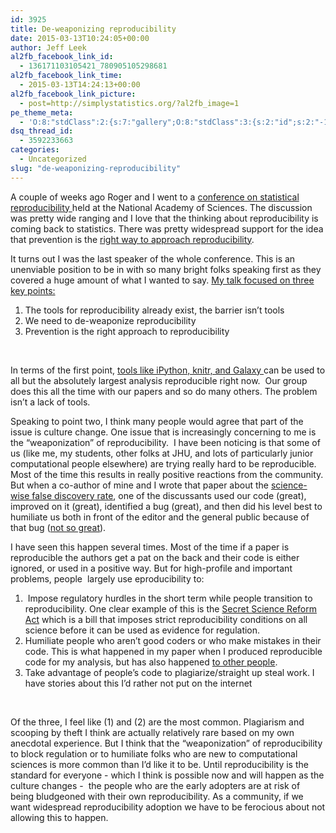 ```yaml
---
id: 3925
title: De-weaponizing reproducibility
date: 2015-03-13T10:24:05+00:00
author: Jeff Leek
al2fb_facebook_link_id:
  - 136171103105421_780905105298681
al2fb_facebook_link_time:
  - 2015-03-13T14:24:13+00:00
al2fb_facebook_link_picture:
  - post=http://simplystatistics.org/?al2fb_image=1
pe_theme_meta:
  - 'O:8:"stdClass":2:{s:7:"gallery";O:8:"stdClass":3:{s:2:"id";s:2:"-1";s:5:"width";s:0:"";s:6:"height";s:0:"";}s:5:"video";O:8:"stdClass":1:{s:2:"id";s:2:"-1";}}'
dsq_thread_id:
  - 3592233663
categories:
  - Uncategorized
slug: "de-weaponizing-reproducibility"
---
```

<div>
  A couple of weeks ago Roger and I went to a <a href="http://sites.nationalacademies.org/DEPS/BMSA/DEPS_153236">conference on statistical reproducibility </a>held at the National Academy of Sciences. The discussion was pretty wide ranging and I love that the thinking about reproducibility is coming back to statistics. There was pretty widespread support for the idea that prevention is the <a href="http://arxiv.org/abs/1502.03169">right way to approach reproducibility</a>.
</div>

<div>
</div>

<div>
  It turns out I was the last speaker of the whole conference. This is an unenviable position to be in with so many bright folks speaking first as they covered a huge amount of what I wanted to say. <a href="http://www.slideshare.net/jtleek/evidence-based-data-analysis">My talk focused on three key points:</a>
</div>

<div>
</div>

  1. The tools for reproducibility already exist, the barrier isn't tools
  2. We need to de-weaponize reproducibility
  3. Prevention is the right approach to reproducibility

&nbsp;

In terms of the first point, [tools like iPython, knitr, and Galaxy ](http://simplystatistics.org/2014/09/04/why-the-three-biggest-positive-contributions-to-reproducible-research-are-the-ipython-notebook-knitr-and-galaxy/)can be used to all but the absolutely largest analysis reproducible right now.  Our group does this all the time with our papers and so do many others. The problem isn't a lack of tools.

Speaking to point two, I think many people would agree that part of the issue is culture change. One issue that is increasingly concerning to me is the "weaponization" of reproducibility.  I have been noticing is that some of us (like me, my students, other folks at JHU, and lots of particularly junior computational people elsewhere) are trying really hard to be reproducible. Most of the time this results in really positive reactions from the community. But when a co-author of mine and I wrote that paper about the [science-wise false discovery rate](http://biostatistics.oxfordjournals.org/content/early/2013/09/24/biostatistics.kxt007.abstract), one of the discussants used our code (great), improved on it (great), identified a bug (great), and then did his level best to humiliate us both in front of the editor and the general public because of that bug ([not so great](http://simplystatistics.org/2013/09/26/how-could-code-review-discourage-code-disclosure-reviewers-with-motivation/)).

<div>
</div>

<div>
  I have seen this happen several times. Most of the time if a paper is reproducible the authors get a pat on the back and their code is either ignored, or used in a positive way. But for high-profile and important problems, people  largely use eproducibility to:
</div>

<div>
</div>

  1.  Impose regulatory hurdles in the short term while people transition to reproducibility. One clear example of this is the [Secret Science Reform Act](https://www.congress.gov/bill/113th-congress/house-bill/4012) which is a bill that imposes strict reproducibility conditions on all science before it can be used as evidence for regulation.
  2. Humiliate people who aren't good coders or who make mistakes in their code. This is what happened in my paper when I produced reproducible code for my analysis, but has also happened [to other people](http://simplystatistics.org/2014/01/28/marie-curie-says-stop-hating-on-quilt-plots-already/).
  3. Take advantage of people's code to plagiarize/straight up steal work. I have stories about this I'd rather not put on the internet

&nbsp;

Of the three, I feel like (1) and (2) are the most common. Plagiarism and scooping by theft I think are actually relatively rare based on my own anecdotal experience. But I think that the "weaponization" of reproducibility to block regulation or to humiliate folks who are new to computational sciences is more common than I'd like it to be. Until reproducibility is the standard for everyone - which I think is possible now and will happen as the culture changes -  the people who are the early adopters are at risk of being bludgeoned with their own reproducibility. As a community, if we want widespread reproducibility adoption we have to be ferocious about not allowing this to happen.

